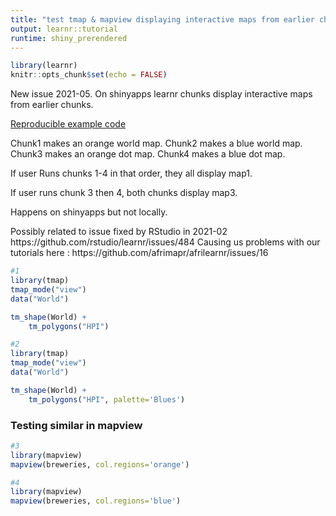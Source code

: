 ```yaml
---
title: "test tmap & mapview displaying interactive maps from earlier chunk"
output: learnr::tutorial
runtime: shiny_prerendered
---
```


```r
library(learnr)
knitr::opts_chunk$set(echo = FALSE)
```

New issue 2021-05. On shinyapps learnr chunks display interactive maps from earlier chunks.

[Reproducible example code](https://github.com/afrimapr/afrilearnr/blob/main/inst/tutorials/test-tmap-cache/test-tmap-cache.Rmd)

Chunk1 makes an orange world map. 
Chunk2 makes a blue world map. 
Chunk3 makes an orange dot map. 
Chunk4 makes a blue dot map. 

If user Runs chunks 1-4 in that order, they all display map1.

If user runs chunk 3 then 4, both chunks display map3.

Happens on shinyapps but not locally.

Possibly related to issue fixed by RStudio in 2021-02 https://github.com/rstudio/learnr/issues/484
Causing us problems with our tutorials here : https://github.com/afrimapr/afrilearnr/issues/16


```r
#1
library(tmap)
tmap_mode("view")
data("World")

tm_shape(World) +
    tm_polygons("HPI")


```


```r
#2
library(tmap)
tmap_mode("view")
data("World")

tm_shape(World) +
    tm_polygons("HPI", palette='Blues')

```

### Testing similar in mapview

```r

#3
library(mapview)
mapview(breweries, col.regions='orange')


```


```r

#4
library(mapview)
mapview(breweries, col.regions='blue')

```

